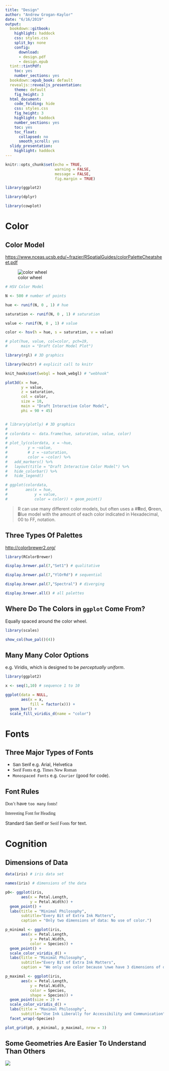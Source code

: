 ```yaml
---
title: "Design"
author: "Andrew Grogan-Kaylor"
date: "6/16/2019"
output:
  bookdown::gitbook:
    highlight: haddock
    css: styles.css
    split_by: none
    config:
      download:
      - design.pdf
      - design.epub
  tint::tintPdf:
    toc: yes
    number_sections: yes
  bookdown::epub_book: default  
  revealjs::revealjs_presentation: 
    theme: default
    fig_height: 3
  html_document: 
    code_folding: hide
    css: styles.css
    fig_height: 3
    highlight: haddock
    number_sections: yes
    toc: yes
    toc_float:
      collapsed: no
      smooth_scroll: yes
  slidy_presentation:
    highlight: haddock
---
```


```r

knitr::opts_chunk$set(echo = TRUE,
                      warning = FALSE,
                      message = FALSE,
                      fig.margin = TRUE)

library(ggplot2)

library(dplyr)

library(cowplot)

```

# Color 

## Color Model

[https://www.nceas.ucsb.edu/~frazier/RSpatialGuides/colorPaletteCheatsheet.pdf](https://www.nceas.ucsb.edu/~frazier/RSpatialGuides/colorPaletteCheatsheet.pdf)

![color wheel](colorwheel.png)

```r

# HSV Color Model

N <- 500 # number of points

hue <- runif(N, 0 , 1) # hue

saturation <- runif(N, 0 , 1) # saturation

value <- runif(N, 0 , 1) # value

color <- hsv(h = hue, s = saturation, v = value)

# plot(hue, value, col=color, pch=19,
#      main = "Draft Color Model Plot")

library(rgl) # 3D graphics

library(knitr) # explicit call to knitr

knit_hooks$set(webgl = hook_webgl) # "webhook"

plot3d(x = hue,
       y = value,
       z = saturation,
       col = color,
       size = 10,
       main = "Draft Interactive Color Model",
       phi = 90 + 45)


# library(plotly) # 3D graphics
# 
# colordata <- data.frame(hue, saturation, value, color)
# 
# plot_ly(colordata, x = ~hue,
#         y = ~value,
#         # z = ~saturation,
#         color = ~color) %>%
#   add_markers() %>%
#   layout(title = "Draft Interactive Color Model") %>%
#   hide_colorbar() %>%
#   hide_legend()

# ggplot(colordata,
#        aes(x = hue,
#            y = value,
#            color = color)) + geom_point()
```

> R can use many different color models, but often uses a #**R**ed, **G**reen, **B**lue model with the amount of each color indicated in Hexadecimal, 00 to FF, notation.

## Three Types Of Palettes

[http://colorbrewer2.org/](http://colorbrewer2.org/)

```r

library(RColorBrewer)

```

```r

display.brewer.pal(7,"Set1") # qualitative

```

```r

display.brewer.pal(7,"YlOrRd") # sequential

```

```r

display.brewer.pal(7,"Spectral") # diverging

```

```r

display.brewer.all() # all palettes

```

\newpage

## Where Do The Colors in `ggplot` Come From?

Equally spaced around the color wheel.

```r

library(scales)

show_col(hue_pal()(4))

```

## Many Many Color Options

e.g. Viridis, which is designed to be *perceptually uniform*.

```r

library(ggplot2)

x <- seq(1,10) # sequence 1 to 10

ggplot(data = NULL, 
       aes(x = x,
           fill = factor(x))) + 
  geom_bar() + 
  scale_fill_viridis_d(name = "color")

```


# Fonts 

## Three Major Types of Fonts

* <font face="Arial">San Serif</font> e.g. Arial, Helvetica
* <font face="Times New Roman">Serif Fonts</font> e.g. <font face="Times New Roman">Times New Roman</font>
* `Monospaced Fonts` e.g. `Courier` (good for code).

## Font Rules

<font face="Comic Sans MS">Don't</font> have `too many` <font face="Times New Roman">fonts!</font>

<font face="Impact">Interesting Font for Heading</font>

Standard <font face="Arial">San Serif</font> or <font face="Times New Roman">Serif Fonts</font> for text.

# Cognition

## Dimensions of Data

```r

data(iris) # iris data set

names(iris) # dimensions of the data

p0<- ggplot(iris,
       aes(x = Petal.Length,
           y = Petal.Width)) +
  geom_point() + 
  labs(title = "Minimal Philosophy",
       subtitle="Every Bit of Extra Ink Matters",
       caption = "Only two dimensions of data: No use of color.") 

p_minimal <- ggplot(iris,
       aes(x = Petal.Length,
           y = Petal.Width,
           color = Species)) +
  geom_point() + 
  scale_color_viridis_d() + 
  labs(title = "Minimal Philosophy",
       subtitle="Every Bit of Extra Ink Matters",
       caption = "We only use color because \nwe have 3 dimensions of data.") 

p_maximal <- ggplot(iris,
       aes(x = Petal.Length,
           y = Petal.Width,
           color = Species,
           shape = Species)) +
  geom_point(size = 2) + 
  scale_color_viridis_d() + 
  labs(title = "Maximal Philosophy",
       subtitle="Use Ink Liberally for Accessibility and Communication") +
  facet_wrap(~Species)

plot_grid(p0, p_minimal, p_maximal, nrow = 3)

```

## Some Geometries Are Easier To Understand Than Others

![](Rauser-most-important-thing.png)

